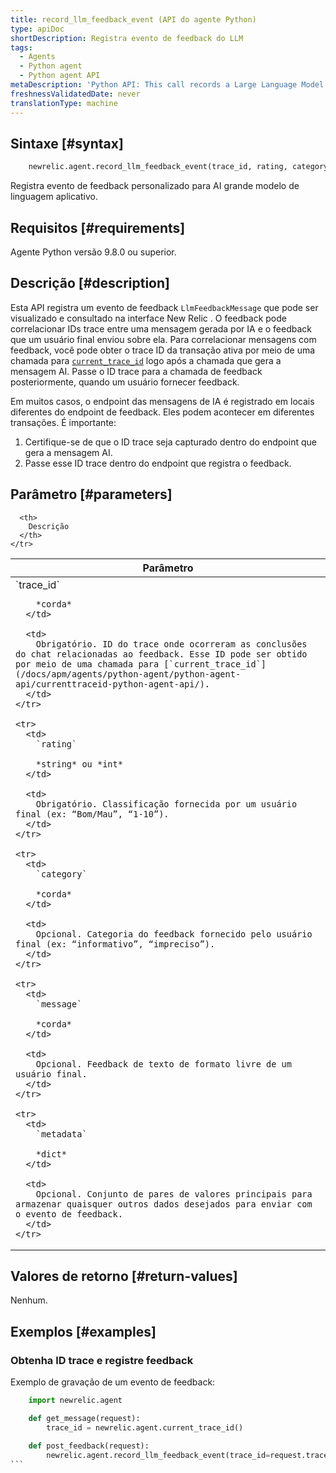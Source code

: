 ```yaml
---
title: record_llm_feedback_event (API do agente Python)
type: apiDoc
shortDescription: Registra evento de feedback do LLM
tags:
  - Agents
  - Python agent
  - Python agent API
metaDescription: 'Python API: This call records a Large Language Model (LLM) feedback event for querying in the AI Monitoring UI.'
freshnessValidatedDate: never
translationType: machine
---
```


## Sintaxe [#syntax]

```py
    newrelic.agent.record_llm_feedback_event(trace_id, rating, category=None, message=None, metadata=None)
```

Registra evento de feedback personalizado para AI grande modelo de linguagem aplicativo.

## Requisitos [#requirements]

Agente Python versão 9.8.0 ou superior.

## Descrição [#description]

Esta API registra um evento de feedback `LlmFeedbackMessage` que pode ser visualizado e consultado na interface New Relic . O feedback pode correlacionar IDs trace entre uma mensagem gerada por IA e o feedback que um usuário final enviou sobre ela. Para correlacionar mensagens com feedback, você pode obter o trace ID da transação ativa por meio de uma chamada para [`current_trace_id`](/docs/apm/agents/python-agent/python-agent-api/currenttraceid-python-agent-api/) logo após a chamada que gera a mensagem AI. Passe o ID trace para a chamada de feedback posteriormente, quando um usuário fornecer feedback.

Em muitos casos, o endpoint das mensagens de IA é registrado em locais diferentes do endpoint de feedback. Eles podem acontecer em diferentes transações. É importante:

1. Certifique-se de que o ID trace seja capturado dentro do endpoint que gera a mensagem AI.
2. Passe esse ID trace dentro do endpoint que registra o feedback.

## Parâmetro [#parameters]

<table>
  <thead>
    <tr>
      <th width="25%">
        Parâmetro
      </th>

      <th>
        Descrição
      </th>
    </tr>
  </thead>

  <tbody>
    <tr>
      <td>
        `trace_id`

        *corda*
      </td>

      <td>
        Obrigatório. ID do trace onde ocorreram as conclusões do chat relacionadas ao feedback. Esse ID pode ser obtido por meio de uma chamada para [`current_trace_id`](/docs/apm/agents/python-agent/python-agent-api/currenttraceid-python-agent-api/).
      </td>
    </tr>

    <tr>
      <td>
        `rating`

        *string* ou *int*
      </td>

      <td>
        Obrigatório. Classificação fornecida por um usuário final (ex: “Bom/Mau”, “1-10”).
      </td>
    </tr>

    <tr>
      <td>
        `category`

        *corda*
      </td>

      <td>
        Opcional. Categoria do feedback fornecido pelo usuário final (ex: “informativo”, “impreciso”).
      </td>
    </tr>

    <tr>
      <td>
        `message`

        *corda*
      </td>

      <td>
        Opcional. Feedback de texto de formato livre de um usuário final.
      </td>
    </tr>

    <tr>
      <td>
        `metadata`

        *dict*
      </td>

      <td>
        Opcional. Conjunto de pares de valores principais para armazenar quaisquer outros dados desejados para enviar com o evento de feedback.
      </td>
    </tr>
  </tbody>
</table>

## Valores de retorno [#return-values]

Nenhum.

## Exemplos [#examples]

### Obtenha ID trace e registre feedback

Exemplo de gravação de um evento de feedback:

````py
    import newrelic.agent

    def get_message(request):
        trace_id = newrelic.agent.current_trace_id()

    def post_feedback(request):
        newrelic.agent.record_llm_feedback_event(trace_id=request.trace_id, rating=request.rating, metadata= {"my_key": "my_val"})
```
````